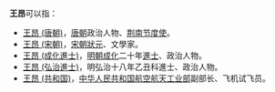 '''王昂'''可以指：
* [[王昂_(唐朝)|王昂 (唐朝)]]，[[唐朝|唐朝]]政治人物、[[荆南节度使|荆南节度使]]。
* [[王昂_(宋朝)|王昂 (宋朝)]]，[[宋朝|宋朝]][[狀元|狀元]]、文學家。
* [[王昂_(成化進士)|王昂 (成化進士)]]，[[明朝|明朝]][[成化|成化]]二十年[[進士|進士]]、政治人物。
* [[王昂_(弘治進士)|王昂 (弘治進士)]]，明弘治十八年乙丑科進士、政治人物。
* [[王昂_(共和国)|王昂 (共和国)]]，[[中华人民共和国航空航天工业部|中华人民共和国航空航天工业部]]副部长、飞机试飞员。
{{disambig|cat=二字王姓人名消歧义|ang}}
